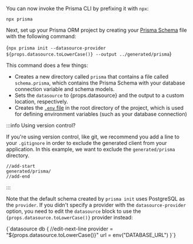 
You can now invoke the Prisma CLI by prefixing it with `npx`:

```terminal
npx prisma
```

Next, set up your Prisma ORM project by creating your [Prisma Schema](/orm/prisma-schema) file with the following command:

<CodeBlock language="terminal">{`npx prisma init --datasource-provider ${props.datasource.toLowerCase()} --output ../generated/prisma`}</CodeBlock>

This command does a few things:

- Creates a new directory called `prisma` that contains a file called `schema.prisma`, which contains the Prisma Schema with your database connection variable and schema models.
- Sets the `datasource` to {props.datasource} and the output to a custom location, respectively.
- Creates the [`.env` file](/orm/more/development-environment/environment-variables) in the root directory of the project, which is used for defining environment variables (such as your database connection)

:::info Using version control?

If you're using version control, like git, we recommend you add a line to your `.gitignore` in order to exclude the generated client from your application. In this example, we want to exclude the `generated/prisma` directory.

```code file=.gitignore
//add-start
generated/prisma/
//add-end
```

:::

Note that the default schema created by `prisma init` uses PostgreSQL as the `provider`. If you didn't specify a provider with the `datasource-provider` option, you need to edit the `datasource` block to use the <code>{props.datasource.toLowerCase()}</code> provider instead:

<CodeBlock language="prisma" metastring="file=prisma/schema.prisma">
{`datasource db {
  //edit-next-line
    provider = "${props.datasource.toLowerCase()}"
    url      = env("DATABASE_URL")
}`}
</CodeBlock>